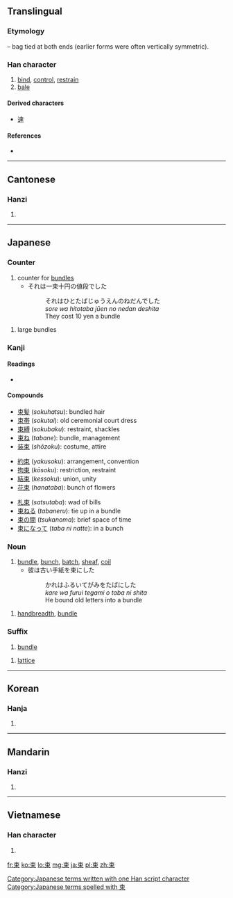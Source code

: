 ==Translingual==

===Etymology===
{{liushu|i}} – bag tied at both ends (earlier forms were often vertically symmetric).

===Han character===
{{Han char|rn=75|rad=木|as=03|sn=7|four=5090<sub>6</sub>|canj=木中 (DL)}}

# [[bind]], [[control]], [[restrain]]
# [[bale]]

====Derived characters====
* [[速]]

====References====
* {{Han ref|kx=0512.120|dkj=14480|dj=0898.040|hdz=21158.030|uh=675F|ud=26463|bh=A7F4|bd=42996}}

----

==Cantonese==

===Hanzi===
{{yue-hanzi|jyut=[[cuk1]]|y=chuk1}}

# {{defn|lang=yue|sort=木03}}

----

==Japanese==

===Counter===
{{ja-pos|k|counter|hira=たば|rom=-taba}}

# counter for [[bundle]]s
#* それは一束十円の値段でした
#*: それはひとたばじゅうえんのねだんでした
#*: ''sore wa hitotaba jūen no nedan deshita''
#*: They cost 10 yen a bundle

{{ja-pos|k|counter|hira=そく|rom=-soku}}

# large bundles

===Kanji===
{{ja-kanji|grade=4|rs=木03}}

====Readings====
* {{ja-readings|on=[[そく]] (''soku'')|kun=[[たば]] (''taba''), [[たばねる]] ([[束ねる]], ''tabaneru''), [[つか]] (''tsuka''), [[つかねる]] ([[束ねる]], ''tsukaneru'')}}

====Compounds====
{{top3}}
* [[束髪]] (''sokuhatsu''): bundled hair
* [[束帯]] (''sokutai''): old ceremonial court dress
* [[束縛]] (''sokubaku''): restraint, shackles
* [[束ね]] (''tabane''): bundle, management
* [[装束]] (''shōzoku''): costume, attire
{{mid3}}
* [[約束]] (''yakusoku''): arrangement, convention
* [[拘束]] (''kōsoku''): restriction, restraint
* [[結束]] (''kessoku''): union, unity
* [[花束]] (''hanataba''): bunch of flowers
{{mid3}}
* [[札束]] (''satsutaba''): wad of bills
* [[束ねる]] (''tabaneru''): tie up in a bundle
* [[束の間]] (''tsukanoma''): brief space of time
* [[束になって]] (''taba ni natte''): in a bunch
{{bottom}}

===Noun===
{{ja-noun|k|hira=たば|rom=taba}}

# [[bundle]], [[bunch]], [[batch]], [[sheaf]], [[coil]]
#* 彼は古い手紙を束にした
#*: かれはふるいてがみをたばにした
#*: ''kare wa furui tegami o taba ni shita''
#*: He bound old letters into a bundle

{{ja-noun|k|hira=つか|rom=tsuka}}
# [[handbreadth]], [[bundle]]

===Suffix===
{{ja-pos|k|suffix|hira=たば|rom=-taba|hidx=たば}}

# [[bundle]]

{{ja-pos|k|suffix|hira=そく|rom=-soku}}
# {{mathematics|lang=ja|skey=そく}} [[lattice]]

[[Category:Japanese terms written with one Han script character]]
[[Category:Japanese terms spelled with 束]]
----

==Korean==

===Hanja===
{{ko-hanja|hangeul=속|eumhun=|rv=sok|mr=sok|y=sok}}

# {{defn|lang=ko|sort=木03}}

----

==Mandarin==

===Hanzi===
{{cmn-hanzi|pin=[[shù]] ([[shu4]])|wg=shu<sup>4</sup>}}

# {{defn|lang=cmn|sort=木03}}

----

==Vietnamese==

===Han character===
{{vi-hantu|[[thúc]], [[thút]], [[súc]], [[thót]], [[thóc]]|rs=木03}}

# {{defn|lang=vi|sort=木03}}

[[fr:束]]
[[ko:束]]
[[lo:束]]
[[mg:束]]
[[ja:束]]
[[pl:束]]
[[zh:束]]